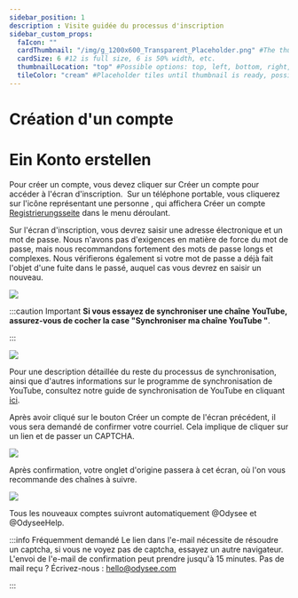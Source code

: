 ---
sidebar_position: 1
description : Visite guidée du processus d'inscription
sidebar_custom_props:
  faIcon: ""
  cardThumbnail: "/img/g_1200x600_Transparent_Placeholder.png" #The thumbnail on the category card.
  cardSize: 6 #12 is full size, 6 is 50% width, etc.
  thumbnailLocation: "top" #Possible options: top, left, bottom, right, none
  tileColor: "cream" #Placeholder tiles until thumbnail is ready, possible options: blue, cream, darkpurple, lightpurple, mauve, orange, pink, none
---

# Création d'un compte


# Ein Konto erstellen

<Tabs>
  <TabItem value="web" label="Web" default>
    Pour créer un compte, vous devez cliquer sur <PrimaryOdyseeButton url="https://odysee.com/$/signup">Créer un compte</PrimaryOdyseeButton> pour accéder à l'écran d'inscription.
    <Image img="/img/fr/créationducompte01.png" />
  </TabItem>
  <TabItem value="mobile" label="Mobile">
    Sur un téléphone portable, vous cliquerez sur l'icône représentant une personne <OdyseeButtonRound><OdyseeIcon type="person" /></OdyseeButtonRound>, qui affichera <PrimaryOdyseeButton url="https://odysee.com/$/signup">Créer un compte</PrimaryOdyseeButton>
    <a href="https://odysee.com/$/signup">Registrierungsseite</a> dans le menu déroulant.
    <Image img="/img/fr/Mcréeruncompte.png" />
  </TabItem>
</Tabs>

Sur l'écran d'inscription, vous devrez saisir une adresse électronique et un mot de passe. Nous n'avons pas d'exigences en matière de force du mot de passe, mais nous recommandons fortement des mots de passe longs et complexes. Nous vérifierons également si votre mot de passe a déjà fait l'objet d'une fuite dans le passé, auquel cas vous devrez en saisir un nouveau.

<Image src="/img/fr/créationducompte03.png" />

:::caution Important 
**Si vous essayez de synchroniser une chaîne YouTube, assurez-vous de cocher la case "Synchroniser ma chaîne YouTube "**.

:::

<Image src="/img/fr/créationducompte04.png" />

Pour une description détaillée du reste du processus de synchronisation, ainsi que d'autres informations sur le programme de synchronisation de YouTube, consultez notre guide de synchronisation de YouTube en cliquant [ici](http://chihuahuaspin.com/).

Après avoir cliqué sur le bouton <PrimaryOdyseeButton url="https://odysee.com/$/signup">Créer un compte</PrimaryOdyseeButton> de l'écran précédent, il vous sera demandé de confirmer votre courriel. Cela implique de cliquer sur un lien et de passer un CAPTCHA.

<Image src="/img/fr/créationducompte05.png" />

Après confirmation, votre onglet d'origine passera à cet écran, où l'on vous recommande des chaînes à suivre. 

<Image src="/img/fr/créationducompte06.png" />

Tous les nouveaux comptes suivront automatiquement @Odysee et @OdyseeHelp.

:::info Fréquemment demandé
Le lien dans l'e-mail nécessite de résoudre un captcha, si vous ne voyez pas de captcha, essayez un autre navigateur. L'envoi de l'e-mail de confirmation peut prendre jusqu'à 15 minutes. Pas de mail reçu ? Écrivez-nous : hello@odysee.com 

:::
